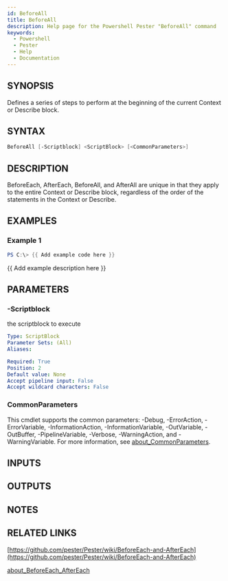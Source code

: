 ```yaml
---
id: BeforeAll
title: BeforeAll
description: Help page for the Powershell Pester "BeforeAll" command
keywords:
  - Powershell
  - Pester
  - Help
  - Documentation
---
```


## SYNOPSIS
Defines a series of steps to perform at the beginning of the current Context
or Describe block.

## SYNTAX

```powershell
BeforeAll [-Scriptblock] <ScriptBlock> [<CommonParameters>]
```

## DESCRIPTION
BeforeEach, AfterEach, BeforeAll, and AfterAll are unique in that they apply
to the entire Context or Describe block, regardless of the order of the
statements in the Context or Describe.

## EXAMPLES

### Example 1
```powershell
PS C:\> {{ Add example code here }}
```

{{ Add example description here }}

## PARAMETERS

### -Scriptblock
the scriptblock to execute

```yaml
Type: ScriptBlock
Parameter Sets: (All)
Aliases:

Required: True
Position: 2
Default value: None
Accept pipeline input: False
Accept wildcard characters: False
```

### CommonParameters
This cmdlet supports the common parameters: -Debug, -ErrorAction, -ErrorVariable, -InformationAction, -InformationVariable, -OutVariable, -OutBuffer, -PipelineVariable, -Verbose, -WarningAction, and -WarningVariable. For more information, see [about_CommonParameters](http://go.microsoft.com/fwlink/?LinkID=113216).

## INPUTS

## OUTPUTS

## NOTES

## RELATED LINKS

[https://github.com/pester/Pester/wiki/BeforeEach-and-AfterEach](https://github.com/pester/Pester/wiki/BeforeEach-and-AfterEach)

[about_BeforeEach_AfterEach]()
